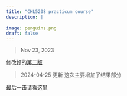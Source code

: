 ```yaml
---
title: "CHL5208 practicum course"
description: |
  
image: penguins.png
draft: false
---
```


> Nov 23, 2023

修改好的[第二版](5208present1116.html#1)

> 2024-04-25 更新 这次主要增加了结果部分

最后一击请看[这里](CHL5208_LinYu_winter_term0425.pdf)

